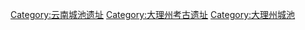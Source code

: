[[Category:云南城池遗址|Category:云南城池遗址]]
[[Category:大理州考古遗址|Category:大理州考古遗址]]
[[Category:大理州城池|Category:大理州城池]]